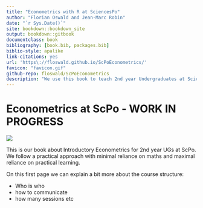 ```yaml
--- 
title: "Econometrics with R at SciencesPo"
author: "Florian Oswald and Jean-Marc Robin"
date: "`r Sys.Date()`"
site: bookdown::bookdown_site
output: bookdown::gitbook
documentclass: book
bibliography: [book.bib, packages.bib]
biblio-style: apalike
link-citations: yes
url: 'https\://floswald.github.io/ScPoEconometrics/'
favicon: "favicon.gif"
github-repo: floswald/ScPoEconometrics
description: "We use this book to teach 2nd year Undergraduates at SciencesPo Econometrics from a purely practical perspective. No Maths."
---
```




# Econometrics at ScPo - WORK IN PROGRESS

![](ScPo.jpg)

This is our book about Introductory Econometrics for 2nd year UGs at ScPo. We follow a practical approach with minimal reliance on maths and maximal reliance on practical learning.

On this first page we can explain a bit more about the course structure:

* Who is who
* how to communicate
* how many sessions etc




